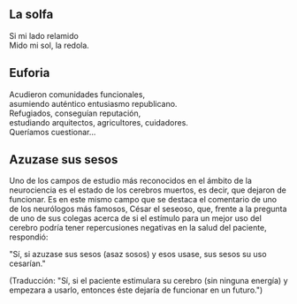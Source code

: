
## La solfa

Si mi lado relamido\
Mido mi sol, la redola.

## Euforia

Acudieron comunidades funcionales,\
asumiendo auténtico entusiasmo republicano.\
Refugiados, conseguían reputación,\
estudiando arquitectos, agricultores, cuidadores.\
Queríamos cuestionar...

## Azuzase sus sesos

Uno de los campos de estudio más reconocidos en el ámbito de la neurociencia es el estado de los cerebros muertos, es decir, que dejaron de funcionar.
Es en este mismo campo que se destaca el comentario de uno de los neurólogos más famosos, César el seseoso, que, frente a la pregunta de uno de sus colegas acerca de si el estímulo para un mejor uso del cerebro podría tener repercusiones negativas en la salud del paciente, respondió:

<span className='it'>"Sí, si azuzase sus sesos (asaz sosos) y esos usase, sus sesos su uso cesarían."</span>

(Traducción: <span className='it'>"Sí, si el paciente estimulara su cerebro (sin ninguna energía) y empezara a usarlo, entonces éste dejaría de funcionar en un futuro."</span>)